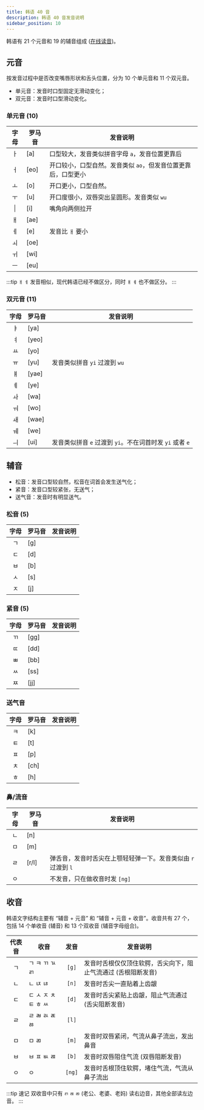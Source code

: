 ```yaml
---
title: 韩语 40 音
description: 韩语 40 音发音说明
sidebar_position: 10
---
```


<Author cost={5} publish="2023-10-28 19:24" update="2023-11-13 23:58" />

韩语有 21 个元音和 19 的辅音组成 ([在线读音](https://www.2hanyu.com/fayin/biao40.html))。

## 元音

按发音过程中是否改变嘴唇形状和舌头位置，分为 10 个单元音和 11 个双元音。

- 单元音：发音时口型固定无滑动变化；
- 双元音：发音时口型滑动变化。

### 单元音 (10)

|  字母  | 罗马音 | 发音说明                                                      |
| :----: | ------ | ------------------------------------------------------------- |
|   ㅏ   | \[a]   | 口型较大，发音类似拼音字母 `a`，发音位置更靠后                |
|   ㅓ   | \[eo]  | 开口较小，口型自然。发音类似 `ao`，但发音位置更靠后，口型更小 |
|   ㅗ   | \[o]   | 开口更小，口型自然。                                          |
|   ㅜ   | \[u]   | 开口度很小，双唇突出呈圆形。发音类似 `wu`                     |
| &#124; | \[i]   | 嘴角向两侧拉开                                                |
|   ㅐ   | \[ae]  |                                                               |
|   ㅔ   | \[e]   | 发音比 `ㅐ` 要小                                              |
|   ㅚ   | \[oe]  |                                                               |
|   ㅟ   | \[wi]  |                                                               |
|   ㅡ   | \[eu]  |                                                               |

:::tip
`ㅐ` `ㅔ` 发音相似，现代韩语已经不做区分，同时 `ㅒ` `ㅖ` 也不做区分。
:::

### 双元音 (11)

| 字母 | 罗马音 | 发音说明                                                 |
| :--: | ------ | -------------------------------------------------------- |
|  ㅑ  | \[ya]  |                                                          |
|  ㅕ  | \[yeo] |                                                          |
|  ㅛ  | \[yo]  |                                                          |
|  ㅠ  | \[yu]  | 发音类似拼音 `yi` 过渡到 `wu`                            |
|  ㅒ  | \[yae] |                                                          |
|  ㅖ  | \[ye]  |                                                          |
|  ㅘ  | \[wa]  |                                                          |
|  ㅝ  | \[wo]  |                                                          |
|  ㅙ  | \[wae] |                                                          |
|  ㅞ  | \[we]  |                                                          |
|  ㅢ  | \[ui]  | 发音类似拼音 `e` 过渡到 `yi`。不在词首时发 `yi` 或者 `e` |

## 辅音

- 松音：发音口型较自然，松音在词首会发生送气化；
- 紧音：发音口型较紧张，无送气；
- 送气音：发音时有明显送气。

### 松音 (5)

| 字母 | 罗马音 | 发音说明 |
| :--: | ------ | -------- |
|  ㄱ  | \[g]   |          |
|  ㄷ  | \[d]   |          |
|  ㅂ  | \[b]   |          |
|  ㅅ  | \[s]   |          |
|  ㅈ  | \[j]   |          |

### 紧音 (5)

| 字母 | 罗马音 | 发音说明 |
| :--: | ------ | -------- |
|  ㄲ  | \[gg]  |          |
|  ㄸ  | \[dd]  |          |
|  ㅃ  | \[bb]  |          |
|  ㅆ  | \[ss]  |          |
|  ㅉ  | \[jj]  |          |

### 送气音

| 字母 | 罗马音 | 发音说明 |
| :--: | ------ | -------- |
|  ㅋ  | \[k]   |          |
|  ㅌ  | \[t]   |          |
|  ㅍ  | \[p]   |          |
|  ㅊ  | \[ch]  |          |
|  ㅎ  | \[h]   |          |

### 鼻/流音

| 字母 | 罗马音 | 发音说明                                                      |
| :--: | ------ | ------------------------------------------------------------- |
|  ㄴ  | \[n]   |                                                               |
|  ㅁ  | \[m]   |                                                               |
|  ㄹ  | \[r/l] | 弹舌音，发音时舌尖在上颚轻轻弹一下。发音类似由 `r` 过渡到 `l` |
|  ㅇ  |        | 不发音，只在做收音时发 `[ng]`                                 |

## 收音

韩语文字结构主要有 “辅音 + 元音” 和 “辅音 + 元音 + 收音”。收音共有 27 个，包括 14 个单收音 (辅音) 和 13 个双收音 (辅音字母组合)。

| 代表音 | 收音                 |  发音  | 发音说明                                                      |
| :----: | -------------------- | :----: | ------------------------------------------------------------- |
|   ㄱ   | ㄱ ㅋ ㄲ ㄳ ㄺ       | `[g]`  | 发音时舌根仅仅顶住软腭，舌尖向下，阻止气流通过 (舌根阻断发音) |
|   ㄴ   | ㄴ ㄵ ㄶ             | `[n]`  | 发音时舌尖一直贴着上齿龈                                      |
|   ㄷ   | ㄷ ㅅ ㅈ ㅊ ㅌ ㅎ ㅆ | `[d]`  | 发音时舌尖紧贴上齿龈，阻止气流通过 (舌尖阻断发音)             |
|   ㄹ   | ㄹ ㄼ ㄽ ㄾ ㅀ       | `[l]`  |                                                               |
|   ㅁ   | ㅁ ㄻ                | `[m]`  | 发音时双唇紧闭，气流从鼻子流出，发出鼻音                      |
|   ㅂ   | ㅂ ㅍ ㅄ ㄿ          | `[b]`  | 发音时双唇阻住气流 (双唇阻断发音)                             |
|   ㅇ   | ㅇ                   | `[ng]` | 发音时舌根顶住软腭，堵住气流，气流从鼻子流出                  |

:::tip 速记
双收音中只有 `ㄺ` `ㄿ` `ㄻ` (老公、老婆、老妈) 读右边音，其他全部读左边音。
:::
